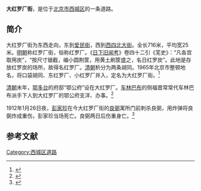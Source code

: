 {{Coord|39.9277078|116.377134|type:landmark_region:CN-11_source:GoogleMaps|display=title}}
{{Infobox China Road
|路牌类型 = Beijing
|道路方向 = WE
|中文道路名称 = 大红罗厂街
|道路名称拼音 = DAHONGLUOCHANG JIE
|图片 =
|图片说明 = 
|道路属性 = 
|道路总长度 = 
|车速限制 = 
|行车线数量 = 
|所在地区 = [[北京市|北京市]][[西城区|西城区]]
|起点 = [[爱民街_(西城区)|爱民街]]
|终点 = [[西四北大街|西四北大街]]
|路段主要建筑 = 
}}

'''大红罗厂街'''，是位于[[北京市|北京市]][[西城区|西城区]]的一条道路。

==简介==
大红罗厂街为东西走向，东到[[爱民街_(西城区)|爱民街]]，西到[[西四北大街|西四北大街]]。全长716米，平均宽25米。[[明朝|明朝]]称红罗厂街，俗称红罗厂。《[[日下旧闻考|日下旧闻考]]》卷四十二引《芜史》：“凡各宫取用炭”，“按尺寸锯截，编小圆荆筐，用黄土刷筐盛之，名日红罗炭”。此地是存放红罗炭的场所，故得名红罗厂。[[清朝|清朝]]析分为两条胡同。1965年北京市整顿地名，将口袋胡同、东红罗厂、小红罗厂并入，定名为大红罗厂街。<ref>{{Cite web |url=http://www.bjdclib.com/subdb/laneculture/lane/200907/t20090703_5060.html |title=大红罗厂街，东华流韵，2009-07-02 |accessdate=2015-03-08 |archive-date=2015-04-02 |archive-url=https://web.archive.org/web/20150402121208/http://www.bjdclib.com/subdb/laneculture/lane/200907/t20090703_5060.html |dead-url=no }}</ref>

[[清朝|清朝]]末年，[[鄂多台|鄂多台]]的府邸“鄂公府”设在大红罗厂。[[车林巴布|车林巴布]]的侧福晋常常代车林巴布派手下人到大红罗厂的鄂公府支洋、办事。<ref>{{Cite web |url=http://jds.cass.cn/Item/8348.aspx |title=王政尧，《车王府曲本》研究初得——兼议传承宣南文化的重要意义，近代中国研究，2010年06月28日 |access-date=2015年3月8日 |archive-date=2015年4月2日 |archive-url=https://web.archive.org/web/20150402173641/http://jds.cass.cn/Item/8348.aspx |dead-url=no }}</ref>

1912年1月26日夜，[[彭家珍|彭家珍]]在今大红罗厂街的[[良弼|良弼]]寓所门前刺杀良弼，用炸弹将良弼炸成重伤，彭家珍当场死亡。良弼两日后伤重身亡。<ref>{{Cite web |url=http://politics.people.com.cn/BIG5/8198/203099/203103/15708618.html |title=彭家珍，人民网，2011年09月20日 |accessdate=2015年3月8日 |archive-date=2015年4月2日 |archive-url=https://web.archive.org/web/20150402092823/http://politics.people.com.cn/BIG5/8198/203099/203103/15708618.html |dead-url=no }}</ref>

==参考文献==
{{reflist}}

[[Category:西城区道路|Category:西城区道路]]